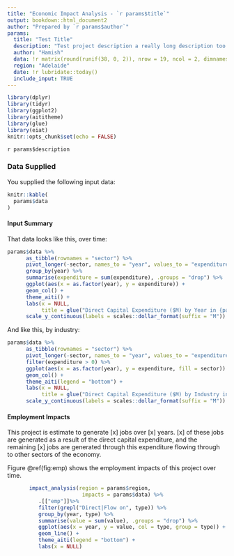 ```yaml
---
title: "Economic Impact Analysis - `r params$title`"
output: bookdown::html_document2
author: "Prepared by `r params$author`"
params:
  title: "Test Title"
  description: "Test project description a really long description too wow thats so much detail!"
  author: "Hamish"
  data: !r matrix(round(runif(38, 0, 2)), nrow = 19, ncol = 2, dimnames = list(eiat:::anzsic_swap$name, 2022:2023))
  region: "Adelaide"
  date: !r lubridate::today()
  include_input: TRUE
---
```


```r
library(dplyr)
library(tidyr)
library(ggplot2)
library(aititheme)
library(glue)
library(eiat)
knitr::opts_chunk$set(echo = FALSE)
```

`r params$description`

### Data Supplied

You supplied the following input data:

```r
knitr::kable(
  params$data
)
```

#### Input Summary

That data looks like this, over time:

```r
params$data %>%
      as_tibble(rownames = "sector") %>%
      pivot_longer(-sector, names_to = "year", values_to = "expenditure") %>%
      group_by(year) %>%
      summarise(expenditure = sum(expenditure), .groups = "drop") %>%
      ggplot(aes(x = as.factor(year), y = expenditure)) +
      geom_col() +
      theme_aiti() +
      labs(x = NULL,
           title = glue("Direct Capital Expenditure ($M) by Year in {params$region}")) +
      scale_y_continuous(labels = scales::dollar_format(suffix = "M"))
```

And like this, by industry:

```r
params$data %>%
      as_tibble(rownames = "sector") %>%
      pivot_longer(-sector, names_to = "year", values_to = "expenditure") %>%
      filter(expenditure > 0) %>%
      ggplot(aes(x = as.factor(year), y = expenditure, fill = sector)) +
      geom_col() +
      theme_aiti(legend = "bottom") +
      labs(x = NULL,
           title = glue("Direct Capital Expenditure ($M) by Industry in {params$region}")) +
      scale_y_continuous(labels = scales::dollar_format(suffix = "M"))
```

#### Employment Impacts

This project is estimate to generate [x] jobs over [x] years. [x] of these jobs are generated as a result of the direct capital expenditure, and the remaining [x] jobs are generated through this expenditure flowing through to other sectors of the economy.

Figure \@ref(fig:emp) shows the employment impacts of this project over time.

```r
       impact_analysis(region = params$region,
                        impacts = params$data) %>%
          .[["emp"]]%>%
          filter(grepl("Direct|Flow on", type)) %>%
          group_by(year, type) %>%
          summarise(value = sum(value), .groups = "drop") %>%
          ggplot(aes(x = year, y = value, col = type, group = type)) +
          geom_line() +
          theme_aiti(legend = "bottom") +
          labs(x = NULL)

```
